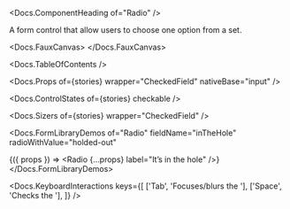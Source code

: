 


<Meta of={stories} />

<Docs.ComponentHeading of="Radio" />

A form control that allow users to choose one option from a set.

<Docs.FauxCanvas>
  <Radio label="I hope you don’t regret checking me!" />
</Docs.FauxCanvas>

<Docs.TableOfContents />

<Docs.Props of={stories} wrapper="CheckedField" nativeBase="input" />

<Docs.ControlStates of={stories} checkable />

<Docs.Sizers of={stories} wrapper="CheckedField" />

<Docs.FormLibraryDemos
  of="Radio"
  fieldName="inTheHole"
  radioWithValue="holded-out"
>
  {({ props }) => <Radio {...props} label="It’s in the hole" />}
</Docs.FormLibraryDemos>

<Docs.KeyboardInteractions
  keys={[
    ['Tab', 'Focuses/blurs the <ComponentName of="Radio" />'],
    ['Space', 'Checks the <ComponentName of="Radio" />'],
  ]}
/>
